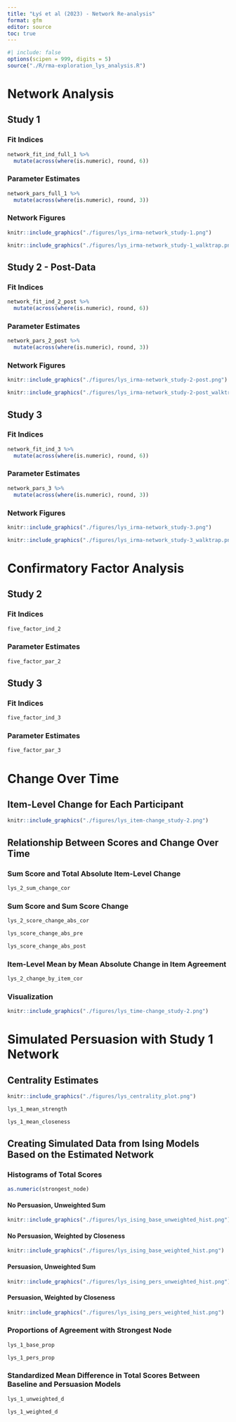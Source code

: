 ```yaml
---
title: "Łyś et al (2023) - Network Re-analysis"
format: gfm
editor: source
toc: true
---
```


```r
#| include: false
options(scipen = 999, digits = 5)
source("./R/rma-exploration_lys_analysis.R")

```

# Network Analysis

## Study 1

### Fit Indices

```r
network_fit_ind_full_1 %>% 
  mutate(across(where(is.numeric), round, 6))
```

### Parameter Estimates

```r
network_pars_full_1 %>% 
  mutate(across(where(is.numeric), round, 3))
```

### Network Figures

```r
knitr::include_graphics("./figures/lys_irma-network_study-1.png")
```

```r
knitr::include_graphics("./figures/lys_irma-network_study-1_walktrap.png")
```

## Study 2 - Post-Data

### Fit Indices

```r
network_fit_ind_2_post %>% 
  mutate(across(where(is.numeric), round, 6))
```

### Parameter Estimates

```r
network_pars_2_post %>% 
  mutate(across(where(is.numeric), round, 3))
```

### Network Figures

```r
knitr::include_graphics("./figures/lys_irma-network_study-2-post.png")
```

```r
knitr::include_graphics("./figures/lys_irma-network_study-2-post_walktrap.png")
```

## Study 3

### Fit Indices

```r
network_fit_ind_3 %>% 
  mutate(across(where(is.numeric), round, 6))
```

### Parameter Estimates

```r
network_pars_3 %>% 
  mutate(across(where(is.numeric), round, 3))
```

### Network Figures

```r
knitr::include_graphics("./figures/lys_irma-network_study-3.png")
```

```r
knitr::include_graphics("./figures/lys_irma-network_study-3_walktrap.png")
```

# Confirmatory Factor Analysis

## Study 2

### Fit Indices

```r
five_factor_ind_2
```

### Parameter Estimates

```r
five_factor_par_2
```

## Study 3

### Fit Indices

```r
five_factor_ind_3
```

### Parameter Estimates

```r
five_factor_par_3
```

# Change Over Time

## Item-Level Change for Each Participant

```r
knitr::include_graphics("./figures/lys_item-change_study-2.png")
```

## Relationship Between Scores and Change Over Time

### Sum Score and Total Absolute Item-Level Change

```r
lys_2_sum_change_cor
```

### Sum Score and Sum Score Change

```r
lys_2_score_change_abs_cor
```

```r
lys_score_change_abs_pre
```

```r
lys_score_change_abs_post
```

### Item-Level Mean by Mean Absolute Change in Item Agreement

```r
lys_2_change_by_item_cor
```

### Visualization

```r
knitr::include_graphics("./figures/lys_time-change_study-2.png")
```

# Simulated Persuasion with Study 1 Network

## Centrality Estimates

```r
knitr::include_graphics("./figures/lys_centrality_plot.png")
```

```r
lys_1_mean_strength
```

```r
lys_1_mean_closeness
```

## Creating Simulated Data from Ising Models Based on the Estimated Network

### Histograms of Total Scores

```r
as.numeric(strongest_node)
```

#### No Persuasion, Unweighted Sum

```r
knitr::include_graphics("./figures/lys_ising_base_unweighted_hist.png")
```

#### No Persuasion, Weighted by Closeness

```r
knitr::include_graphics("./figures/lys_ising_base_weighted_hist.png")
```

#### Persuasion, Unweighted Sum

```r
knitr::include_graphics("./figures/lys_ising_pers_unweighted_hist.png")
```

#### Persuasion, Weighted by Closeness

```r
knitr::include_graphics("./figures/lys_ising_pers_weighted_hist.png")
```

### Proportions of Agreement with Strongest Node

```r
lys_1_base_prop
```

```r
lys_1_pers_prop
```

### Standardized Mean Difference in Total Scores Between Baseline and Persuasion Models

```r
lys_1_unweighted_d
```

```r
lys_1_weighted_d
```
